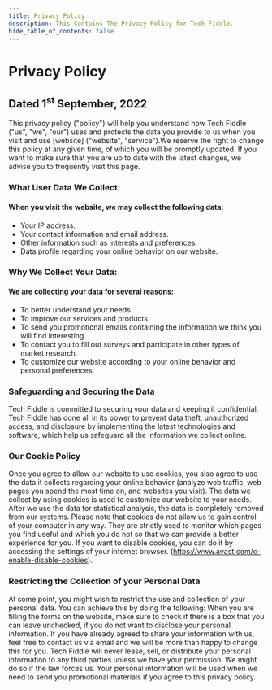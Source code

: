 ```yaml
---
title: Privacy Policy
description: This Contains The Privacy Policy for Tech Fiddle.
hide_table_of_contents: false
---
```


# Privacy Policy

## Dated 1<sup>st</sup> September, 2022

This privacy policy ("policy") will help you understand how Tech Fiddle ("us", "we", "our") uses and protects the data you provide to us when you visit and use [website] ("website", "service").We reserve the right to change this policy at any given time, of which you will be promptly updated. If you want to make sure that you are up to date with the latest changes, we advise you to frequently visit this page.

### What User Data We Collect:

#### When you visit the website, we may collect the following data:

- Your IP address.
- Your contact information and email address.
- Other information such as interests and preferences.
- Data profile regarding your online behavior on our website.

### Why We Collect Your Data:

#### We are collecting your data for several reasons:

- To better understand your needs.
- To improve our services and products.
- To send you promotional emails containing the information we think you will find interesting.
- To contact you to fill out surveys and participate in other types of market research.
- To customize our website according to your online behavior and personal preferences.

### Safeguarding and Securing the Data

Tech Fiddle is committed to securing your data and keeping it confidential. Tech Fiddle has done all in its power to prevent data theft, unauthorized access, and disclosure by implementing the latest technologies and software, which help us safeguard all the information we collect online.

### Our Cookie Policy

Once you agree to allow our website to use cookies, you also agree to use the data it collects regarding your online behavior (analyze web traffic, web pages you spend the most time on, and websites you visit).
The data we collect by using cookies is used to customize our website to your needs. After we use the data for statistical analysis, the data is completely removed from our systems.
Please note that cookies do not allow us to gain control of your computer in any way. They are strictly used to monitor which pages you find useful and which you do not so that we can provide a better experience for you.
If you want to disable cookies, you can do it by accessing the settings of your internet browser. (https://www.avast.com/c-enable-disable-cookies).

### Restricting the Collection of your Personal Data

At some point, you might wish to restrict the use and collection of your personal data. You can achieve this by doing the following:
When you are filling the forms on the website, make sure to check if there is a box that you can leave unchecked, if you do not want to disclose your personal information.
If you have already agreed to share your information with us, feel free to contact us via email and we will be more than happy to change this for you.
Tech Fiddle will never lease, sell, or distribute your personal information to any third parties unless we have your permission. We might do so if the law forces us. Your personal information will be used when we need to send you promotional materials if you agree to this privacy policy.
